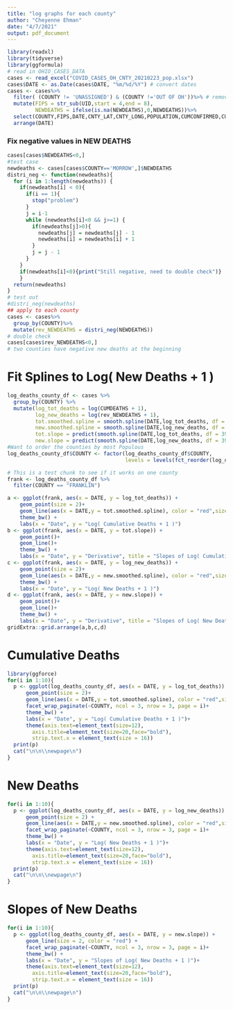 ```yaml
---
title: "log graphs for each county"
author: "Cheyenne Ehman"
date: "4/7/2021"
output: pdf_document
---
```


```r
library(readxl)
library(tidyverse)
library(ggformula)
# read in OHIO_CASES_DATA
cases <- read_excel("COVID_CASES_OH_CNTY_20210223_pop.xlsx")
cases$DATE <- as.Date(cases$DATE, "%m/%d/%Y") # convert dates
cases <- cases%>%
  filter( (COUNTY != 'UNASSIGNED') & (COUNTY !='OUT OF OH'))%>% # remove UNASSIGNED and OUT OF OH data
  mutate(FIPS = str_sub(UID,start = 4,end = 8),
         NEWDEATHS = ifelse(is.na(NEWDEATHS),0,NEWDEATHS))%>%
  select(COUNTY,FIPS,DATE,CNTY_LAT,CNTY_LONG,POPULATION,CUMCONFIRMED,CUMDEATHS,NEWDEATHS,NEWCONFIRMED) %>%
  arrange(DATE)
```

### Fix negative values in NEW DEATHS

```r
cases[cases$NEWDEATHS<0,]
#test case
newdeaths <- cases[cases$COUNTY=='MORROW',]$NEWDEATHS
distri_neg <- function(newdeaths){
  for (i in 1:length(newdeaths)) {
    if(newdeaths[i] < 0){
      if(i == 1){
        stop("problem")
      }
      j = i-1
      while (newdeaths[i]<0 && j>=1) {
        if(newdeaths[j]>0){
          newdeaths[j] = newdeaths[j] - 1
          newdeaths[i] = newdeaths[i] + 1
        }
        j = j - 1
      }
    }
    if(newdeaths[i]<0){print("Still negative, need to double check")}
    }
  return(newdeaths)
}
# test out
#distri_neg(newdeaths)
## apply to each county
cases <- cases%>%
  group_by(COUNTY)%>%
  mutate(rev_NEWDEATHS = distri_neg(NEWDEATHS))
# double check
cases[cases$rev_NEWDEATHS<0,]
# two counties have negative new deaths at the beginning
```


# Fit Splines to Log( New Deaths + 1 )

```r
log_deaths_county_df <- cases %>%
  group_by(COUNTY) %>%
  mutate(log_tot_deaths = log(CUMDEATHS + 1),
         log_new_deaths = log(rev_NEWDEATHS + 1),
         tot.smoothed.spline = smooth.spline(DATE,log_tot_deaths, df = 398/28)$y,
         new.smoothed.spline = smooth.spline(DATE,log_new_deaths, df = 398/28)$y,
         tot.slope = predict(smooth.spline(DATE,log_tot_deaths, df = 398/28),deriv = 1)$y,
         new.slope = predict(smooth.spline(DATE,log_new_deaths, df = 398/28),deriv = 1)$y)
#Want to order the counties by most Populous
log_deaths_county_df$COUNTY <- factor(log_deaths_county_df$COUNTY,
                                      levels = levels(fct_reorder(log_deaths_county_df$COUNTY,                            log_deaths_county_df$POPULATION,max,.desc = TRUE)))
```


```r
# This is a test chunk to see if it works on one county
frank <- log_deaths_county_df %>%
  filter(COUNTY == "FRANKLIN") 

a <- ggplot(frank, aes(x = DATE, y = log_tot_deaths)) + 
    geom_point(size = 2)+ 
    geom_line(aes(x = DATE,y = tot.smoothed.spline), color = "red",size = 1)+ 
    theme_bw() + 
    labs(x = "Date", y = "Log( Cumulative Deaths + 1 )")
b <- ggplot(frank, aes(x = DATE, y = tot.slope)) + 
    geom_point()+ 
    geom_line()+ 
    theme_bw() + 
    labs(x = "Date", y = "Derivative", title = "Slopes of Log( Cumulative Deaths + 1 )")
c <- ggplot(frank, aes(x = DATE, y = log_new_deaths)) + 
    geom_point(size = 2)+ 
    geom_line(aes(x = DATE,y = new.smoothed.spline), color = "red",size = 1)+ 
    theme_bw() + 
    labs(x = "Date", y = "Log( New Deaths + 1 )")
d <- ggplot(frank, aes(x = DATE, y = new.slope)) + 
    geom_point()+ 
    geom_line()+ 
    theme_bw() + 
    labs(x = "Date", y = "Derivative", title = "Slopes of Log( New Deaths + 1 )")
gridExtra::grid.arrange(a,b,c,d)
```


# Cumulative Deaths

```r
library(ggforce)
for(i in 1:10){
  p <- ggplot(log_deaths_county_df, aes(x = DATE, y = log_tot_deaths)) + 
      geom_point(size = 2)+ 
      geom_line(aes(x = DATE,y = tot.smoothed.spline), color = "red",size = 1)+ 
      facet_wrap_paginate(~COUNTY, ncol = 3, nrow = 3, page = i)+ 
      theme_bw() + 
      labs(x = "Date", y = "Log( Cumulative Deaths + 1 )")+
      theme(axis.text=element_text(size=12),
        axis.title=element_text(size=20,face="bold"),
        strip.text.x = element_text(size = 16))
  print(p)
  cat("\n\n\\newpage\n")
}
```

# New Deaths

```r
for(i in 1:10){
  p <- ggplot(log_deaths_county_df, aes(x = DATE, y = log_new_deaths)) +
      geom_point(size = 2) + 
      geom_line(aes(x = DATE,y = new.smoothed.spline), color = "red",size = 1)+
      facet_wrap_paginate(~COUNTY, ncol = 3, nrow = 3, page = i)+
      theme_bw() +
      labs(x = "Date", y = "Log( New Deaths + 1 )")+
      theme(axis.text=element_text(size=12),
        axis.title=element_text(size=20,face="bold"),
        strip.text.x = element_text(size = 16))
  print(p)
  cat("\n\n\\newpage\n")
}
```


# Slopes of New Deaths

```r
for(i in 1:10){
  p <- ggplot(log_deaths_county_df, aes(x = DATE, y = new.slope)) +
      geom_line(size = 2, color = "red") +
      facet_wrap_paginate(~COUNTY, ncol = 3, nrow = 3, page = i)+
      theme_bw() +
      labs(x = "Date", y = "Slopes of Log( New Deaths + 1 )")+
      theme(axis.text=element_text(size=12),
        axis.title=element_text(size=20,face="bold"),
        strip.text.x = element_text(size = 16))
  print(p)
  cat("\n\n\\newpage\n")
}
```